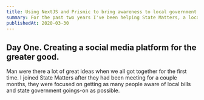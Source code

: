 ```yaml
---
title: Using NextJS and Prismic to bring awareness to local government.
summary: For the past two years I've been helping State Matters, a local non-profit focused on increasing awareness of state and local government. Here are the tools we used and our mental models while building on a shoe string budget.
publishedAt: 2020-03-30
---
```


## Day One. Creating a social media platform for the greater good.

Man were there a lot of great ideas when we all got together for the first time. I joined State Matters after they had been meeting for a couple months, they were focused on getting as many people aware of local bills and state government goings-on as possible.
